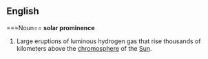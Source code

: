 ==English==
===Noun==
'''solar prominence'''
#Large eruptions of luminous hydrogen gas that rise thousands of kilometers above the [[chromosphere]] of the [[Sun]].